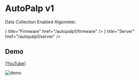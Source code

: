 
# AutoPalp v1

Data Collection Enabled Algometer.

<Cards>
    <Cards.Card
        icon={<Wrench />}
        title="Firmware"
        href="/autopalp1/firmware"
    />
    <Cards.Card
        icon={<Server />}
        title="Server"
        href="/autopalp1/server"
    />
</Cards>

## Demo

[[YouTube](https://youtu.be/FSd1KUu1d40?si=FxYpzbRAUv_d467h)]

![demo](/img/autopalp1/demo.png)
